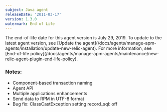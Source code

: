 ```yaml
---
subject: Java agent
releaseDate: '2011-03-17'
version: 1.3.0
watermark: End of Life
---
```


<Callout variant="important">
  The end-of-life date for this agent version is July 29, 2019. To update to the latest agent version, see [Update the agent](/docs/agents/manage-apm-agents/installation/update-new-relic-agent). For more information, see [End-of-life policy](/docs/agents/manage-apm-agents/maintenance/new-relic-agent-plugin-end-life-policy).
</Callout>

### Notes:

* Component-based transaction naming
* Agent API
* Multiple applications enhancements
* Send data to RPM in UTF-8 format
* Bug fix: ClassCastException setting record_sql: off
